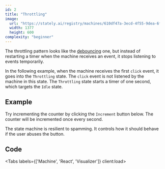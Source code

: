 ```yaml
---
id: 2
title: "Throttling"
image:
  url: "https://stately.ai/registry/machines/610df47a-3ecd-4f55-9dea-6f97edf05ea0.light.png"
  width: 1377
  height: 600
complexity: "beginner"
---
```



The throttling pattern looks like the [debouncing](/debouncing/) one,
but instead of restarting a timer when the machine receives an event,
it stops listening to events temporarily.

In the following example, when the machine receives the first `click` event,
it goes into the `Throttling` state. The `click` event is not listened by the machine in this state.
The `Throttling` state starts a timer of one second, which targets the `Idle` state.

## Example

Try incrementing the counter by clicking the `Increment` button below.
The counter will be incremented once every second.

The state machine is resilient to spamming. It controls how it should behave if the user abuses the button.

<DemoEntrypoint client:load />

## Code

<Tabs labels={['Machine', 'React', 'Visualizer']} client:load>
  <Fragment slot="1">
    <DemoMachineCode />
  </Fragment>

  <Fragment slot="2">
    <DemoReactCode />
  </Fragment>

  <Fragment slot="3">
    <StatelyVisualizer src="https://stately.ai/registry/editor/embed/ffb84170-4403-4304-889d-3eefadc0465b?mode=design&machineId=610df47a-3ecd-4f55-9dea-6f97edf05ea0" />
  </Fragment>
</Tabs>
